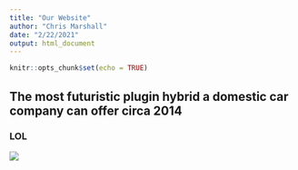 ```yaml
---
title: "Our Website"
author: "Chris Marshall"
date: "2/22/2021"
output: html_document
---
```


```r
knitr::opts_chunk$set(echo = TRUE)
```

## The most futuristic plugin hybrid a domestic car company can offer circa 2014 

### LOL

![](https://carsmartnow.com/wp-content/uploads/2013/10/Ford-C-Max-image-10_9_2013.jpg)
